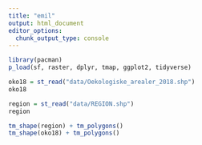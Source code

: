 ```yaml
---
title: "emil"
output: html_document
editor_options: 
  chunk_output_type: console
---
```


```r
library(pacman)
p_load(sf, raster, dplyr, tmap, ggplot2, tidyverse)
```

```r
oko18 = st_read("data/Oekologiske_arealer_2018.shp")
oko18

region = st_read("data/REGION.shp")
region


```

```r
tm_shape(region) + tm_polygons()
tm_shape(oko18) + tm_polygons()
```

```r

```

